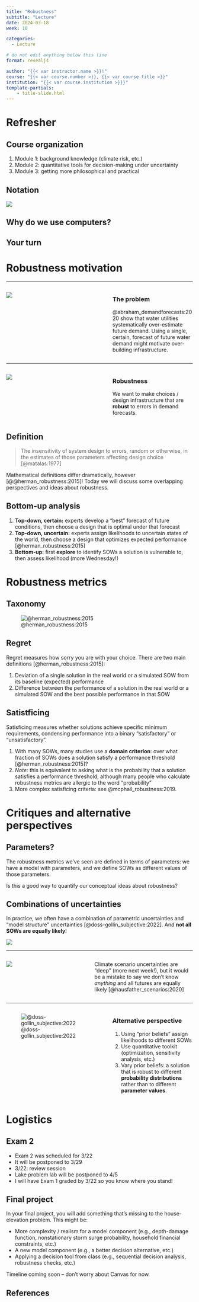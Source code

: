 ```yaml
---
title: "Robustness"
subtitle: "Lecture"
date: 2024-03-18
week: 10

categories: 
  - Lecture

# do not edit anything below this line
format: revealjs

author: "{{< var instructor.name >}}!"
course: "{{< var course.number >}}, {{< var course.title >}}"
institution: "{{< var course.institution >}}}"
template-partials:
    - title-slide.html
---
```


# Refresher

## Course organization

1. Module 1: background knowledge (climate risk, etc.)
1. Module 2: quantitative tools for decision-making under uncertainty
1. Module 3: getting more philosophical and practical

## Notation

![](../_assets/img/bayes-rdm-II.png)

## Why do we use computers?

::: {.callout-important}
## Your turn
:::

# Robustness motivation

---

:::: {.columns}
::: {.column width="54%"}
![](../_assets/img/abraham_demandforecast_2020_fig2.jpg)
:::
::: {.column width="44%"}
### The problem

@abraham_demandforecasts:2020 show that water utilities systematically over-estimate future demand.
Using a single, certain, forecast of future water demand might motivate over-building infrastructure.
:::
::::

---

:::: {.columns}
::: {.column width="54%"}
![](../_assets/img/abraham_demandforecast_2020_fig2.jpg)
:::
::: {.column width="44%"}
### Robustness

We want to make choices / design infrastructure that are **robust** to errors in demand forecasts.
:::
::::

## Definition

> The insensitivity of system design to errors, random or otherwise, in the estimates of those parameters affecting design choice [@matalas:1977]

Mathematical definitions differ dramatically, however [@@herman_robustness:2015]!
Today we will discuss some overlapping perspectives and ideas about robustness.

## Bottom-up analysis

::: {.incremental}
1. **Top-down, certain:** experts develop a "best" forecast of future conditions, then choose a design that is optimal under that forecast
1. **Top-down, uncertain:** experts assign likelihoods to uncertain states of the world, then choose a design that optimizes expected performance [@herman_robustness:2015]
1. **Bottom-up:** first **explore** to identify SOWs a solution is vulnerable to, then assess likelihood (more Wednesday!)
:::

# Robustness metrics

## Taxonomy

![@herman_robustness:2015](../_assets/img/herman_robustness_2015_fig1.png)

## Regret

Regret measures how sorry you are with your choice.
There are two main definitions [@herman_robustness:2015]:

::: {.incremental}
1. Deviation of a single solution in the real world or a simulated SOW from its baseline (expected) performance
1. Difference between the performance of a solution in the real world or a simulated SOW and the best possible performance in that SOW
:::

## Satistficing

Satisficing measures whether solutions achieve specific minimum requirements, condensing performance into a binary "satisfactory" or "unsatisfactory".

::: {.incremental}
1. With many SOWs, many studies use a **domain criterion**: over what fraction of SOWs does a solution satisfy a performance threshold [@herman_robustness:2015]?
1. *Note:* this is equivalent to asking what is the probability that a solution satisfies a performance threshold, although many people who calculate robustness metrics are allergic to the word "probability"
1. More complex satisficing criteria: see @mcphail_robustness:2019.
:::

# Critiques and alternative perspectives

## Parameters?

::: {.fragment}
The robustness metrics we've seen are defined in terms of parameters: we have a model with parameters, and we define SOWs as different values of those parameters.
:::

::: {.fragment}
Is this a good way to quantify our conceptual ideas about robustness?
:::

## Combinations of uncertainties

In practice, we often have a combination of parametric uncertainties and "model structure" uncertainties [@doss-gollin_subjective:2022].
And **not all SOWs are equally likely**!

![](../_assets/img/lsl-evolution.png)

---

:::: {.columns}
::: {.column width="45%"}
![](../_assets/img/hausfather_scenarios_2020.jpg)
:::
::: {.column width="55%"}
Climate scenario uncertainties are "deep" (more next week!), but it would be a mistake to say we don't know _anything_ and all futures are equally likely [@hausfather_scenarios:2020]
:::
::::

---

:::: {.columns}
::: {.column width="55%"}
![@doss-gollin_subjective:2022](../_assets/img/lsl-priors-weights.png)
:::
::: {.column width="45%"}
### Alternative perspective

::: {.incremental}
1. Using "prior beliefs" assign likelihoods to different SOWs
1. Use quantitative toolkit (optimization, sensitivity analysis, etc.)
1. Vary prior beliefs: a solution that is robust to different **probability distributions** rather than to different **parameter values**.
:::
:::
::::

# Logistics

## Exam 2

- Exam 2 was scheduled for 3/22
- It will be postponed to 3/29
- 3/22: review session
- Lake problem lab will be postponed to 4/5
- I will have Exam 1 graded by 3/22 so you know where you stand!

## Final project

In your final project, you will add something that's missing to the house-elevation problem.
This might be:

- More complexity / realism for a model component (e.g., depth-damage function, nonstationary storm surge probability, household financial constraints, etc.)
- A new model component (e.g., a better decision alternative, etc.)
- Applying a decision tool from class (e.g., sequential decision analysis, robustness checks, etc.)

Timeline coming soon -- don't worry about Canvas for now.

## References 

:::{#refs}
:::
